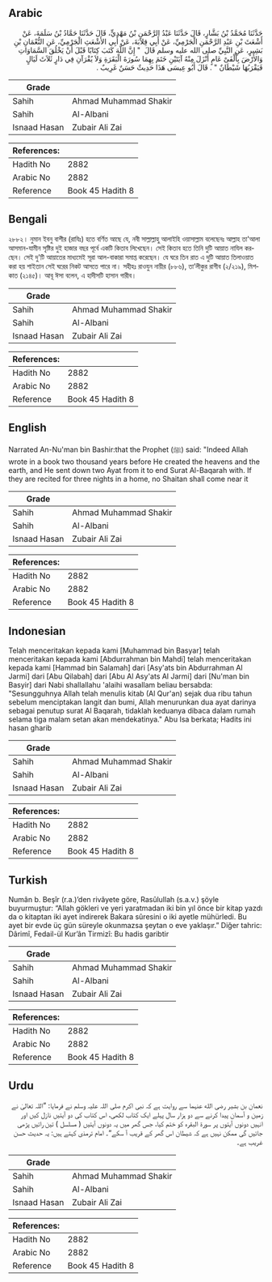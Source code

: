 ## Arabic


<div dir="rtl" lang="ar" style={{fontSize:'larger',backgroundColor:'#f8f9fa',padding:20}}>
حَدَّثَنَا مُحَمَّدُ بْنُ بَشَّارٍ، قَالَ حَدَّثَنَا عَبْدُ الرَّحْمَنِ بْنُ مَهْدِيٍّ، قَالَ حَدَّثَنَا حَمَّادُ بْنُ سَلَمَةَ، عَنْ أَشْعَثَ بْنِ عَبْدِ الرَّحْمَنِ الْجَرْمِيِّ، عَنْ أَبِي قِلاَبَةَ، عَنْ أَبِي الأَشْعَثِ الْجَرْمِيِّ، عَنِ النُّعْمَانِ بْنِ بَشِيرٍ، عَنِ النَّبِيِّ صلى الله عليه وسلم قَالَ ‏ "‏ إِنَّ اللَّهَ كَتَبَ كِتَابًا قَبْلَ أَنْ يَخْلُقَ السَّمَاوَاتِ وَالأَرْضَ بِأَلْفَىْ عَامٍ أَنْزَلَ مِنْهُ آيَتَيْنِ خَتَمَ بِهِمَا سُورَةَ الْبَقَرَةِ وَلاَ يُقْرَآنِ فِي دَارٍ ثَلاَثَ لَيَالٍ فَيَقْرَبُهَا شَيْطَانٌ ‏"‏ ‏.‏ قَالَ أَبُو عِيسَى هَذَا حَدِيثٌ حَسَنٌ غَرِيبٌ ‏.‏
</div>
<div style={{backgroundColor:'#f8f9fa',padding:20, marginBottom: 10}}><table> <thead> <tr> <th>Grade</th> <th></th> </tr> </thead> <tbody> <tr><td>Sahih</td><td>Ahmad Muhammad Shakir</td></tr><tr><td>Sahih</td><td>Al-Albani</td></tr><tr><td>Isnaad Hasan</td><td>Zubair Ali Zai</td></tr></tbody></table><table> <thead> <tr> <th>References:</th> <th></th> </tr> </thead> <tbody><tr><td>Hadith No</td><td>2882</td></tr><tr><td>Arabic No</td><td>2882</td></tr><tr><td>Reference</td><td>Book 45 Hadith 8</td></tr></tbody></table></div>

## Bengali


<div dir="ltr" lang="bn" style={{fontSize:'larger',backgroundColor:'#f8f9fa',padding:20}}>
২৮৮২। নুমান ইবনু বাশীর (রাযিঃ) হতে বর্ণিত আছে যে, নবী সাল্লাল্লাহু আলাইহি ওয়াসাল্লাম বলেছেনঃ আল্লাহ তা'আলা আসমান-যামীন সৃষ্টির দুই হাজার বছর পূর্বে একটি কিতাব লিখেছেন। সেই কিতাব হতে তিনি দুটি আয়াত নাযিল করছেন। সেই দু'টি আয়াতের মাধ্যমেই সূরা আল-বাকারা সমাপ্ত করেছেন। যে ঘরে তিন রাত এ দুটি আয়াত তিলাওয়াত করা হয় শাইতান সেই ঘরের নিকট আসতে পারে না। সহীহঃ রাওযুন নায়ীর (৮৮৬), তা’লীকুর রাগীব (২/২১৯), মিশকাত (২১৪৫)। আবূ ঈসা বলেন, এ হাদীসটি হাসান গারীব।
</div>
<div style={{backgroundColor:'#f8f9fa',padding:20, marginBottom: 10}}><table> <thead> <tr> <th>Grade</th> <th></th> </tr> </thead> <tbody> <tr><td>Sahih</td><td>Ahmad Muhammad Shakir</td></tr><tr><td>Sahih</td><td>Al-Albani</td></tr><tr><td>Isnaad Hasan</td><td>Zubair Ali Zai</td></tr></tbody></table><table> <thead> <tr> <th>References:</th> <th></th> </tr> </thead> <tbody><tr><td>Hadith No</td><td>2882</td></tr><tr><td>Arabic No</td><td>2882</td></tr><tr><td>Reference</td><td>Book 45 Hadith 8</td></tr></tbody></table></div>

## English


<div dir="ltr" lang="en" style={{fontSize:'larger',backgroundColor:'#f8f9fa',padding:20}}>
Narrated An-Nu'man bin Bashir:that the Prophet (ﷺ) said: "Indeed Allah wrote in a book two thousand years before He created the heavens and the earth, and He sent down two Ayat from it to end Surat Al-Baqarah with. If they are recited for three nights in a home, no Shaitan shall come near it
</div>
<div style={{backgroundColor:'#f8f9fa',padding:20, marginBottom: 10}}><table> <thead> <tr> <th>Grade</th> <th></th> </tr> </thead> <tbody> <tr><td>Sahih</td><td>Ahmad Muhammad Shakir</td></tr><tr><td>Sahih</td><td>Al-Albani</td></tr><tr><td>Isnaad Hasan</td><td>Zubair Ali Zai</td></tr></tbody></table><table> <thead> <tr> <th>References:</th> <th></th> </tr> </thead> <tbody><tr><td>Hadith No</td><td>2882</td></tr><tr><td>Arabic No</td><td>2882</td></tr><tr><td>Reference</td><td>Book 45 Hadith 8</td></tr></tbody></table></div>

## Indonesian


<div dir="ltr" lang="id" style={{fontSize:'larger',backgroundColor:'#f8f9fa',padding:20}}>
Telah menceritakan kepada kami [Muhammad bin Basyar] telah menceritakan kepada kami [Abdurrahman bin Mahdi] telah menceritakan kepada kami [Hammad bin Salamah] dari [Asy'ats bin Abdurrahman Al Jarmi] dari [Abu Qilabah] dari [Abu Al Asy'ats Al Jarmi] dari [Nu'man bin Basyir] dari Nabi shallallahu 'alaihi wasallam beliau bersabda: "Sesungguhnya Allah telah menulis kitab (Al Qur'an) sejak dua ribu tahun sebelum menciptakan langit dan bumi, Allah menurunkan dua ayat darinya sebagai penutup surat Al Baqarah, tidaklah keduanya dibaca dalam rumah selama tiga malam setan akan mendekatinya." Abu Isa berkata; Hadits ini hasan gharib
</div>
<div style={{backgroundColor:'#f8f9fa',padding:20, marginBottom: 10}}><table> <thead> <tr> <th>Grade</th> <th></th> </tr> </thead> <tbody> <tr><td>Sahih</td><td>Ahmad Muhammad Shakir</td></tr><tr><td>Sahih</td><td>Al-Albani</td></tr><tr><td>Isnaad Hasan</td><td>Zubair Ali Zai</td></tr></tbody></table><table> <thead> <tr> <th>References:</th> <th></th> </tr> </thead> <tbody><tr><td>Hadith No</td><td>2882</td></tr><tr><td>Arabic No</td><td>2882</td></tr><tr><td>Reference</td><td>Book 45 Hadith 8</td></tr></tbody></table></div>

## Turkish


<div dir="ltr" lang="tr" style={{fontSize:'larger',backgroundColor:'#f8f9fa',padding:20}}>
Numân b. Beşîr (r.a.)’den rivâyete göre, Rasûlullah (s.a.v.) şöyle buyurmuştur: “Allah gökleri ve yeri yaratmadan iki bin yıl önce bir kitap yazdı da o kitaptan iki ayet indirerek Bakara sûresini o iki ayetle mühürledi. Bu ayet bir evde üç gün süreyle okunmazsa şeytan o eve yaklaşır.” Diğer tahric: Dârimî, Fedail-ül Kur’ân Tirmizî: Bu hadis garibtir
</div>
<div style={{backgroundColor:'#f8f9fa',padding:20, marginBottom: 10}}><table> <thead> <tr> <th>Grade</th> <th></th> </tr> </thead> <tbody> <tr><td>Sahih</td><td>Ahmad Muhammad Shakir</td></tr><tr><td>Sahih</td><td>Al-Albani</td></tr><tr><td>Isnaad Hasan</td><td>Zubair Ali Zai</td></tr></tbody></table><table> <thead> <tr> <th>References:</th> <th></th> </tr> </thead> <tbody><tr><td>Hadith No</td><td>2882</td></tr><tr><td>Arabic No</td><td>2882</td></tr><tr><td>Reference</td><td>Book 45 Hadith 8</td></tr></tbody></table></div>

## Urdu


<div dir="rtl" lang="ur" style={{fontSize:'larger',backgroundColor:'#f8f9fa',padding:20}}>
نعمان بن بشیر رضی الله عنہما سے روایت ہے کہ نبی اکرم صلی اللہ علیہ وسلم نے فرمایا: ”اللہ تعالیٰ نے زمین و آسمان پیدا کرنے سے دو ہزار سال پہلے ایک کتاب لکھی، اس کتاب کی دو آیتیں نازل کیں اور انہیں دونوں آیتوں پر سورۃ البقرہ کو ختم کیا، جس گھر میں یہ دونوں آیتیں ( مسلسل ) تین راتیں پڑھی جائیں گی ممکن نہیں ہے کہ شیطان اس گھر کے قریب آ سکے“۔ امام ترمذی کہتے ہیں: یہ حدیث حسن غریب ہے۔
</div>
<div style={{backgroundColor:'#f8f9fa',padding:20, marginBottom: 10}}><table> <thead> <tr> <th>Grade</th> <th></th> </tr> </thead> <tbody> <tr><td>Sahih</td><td>Ahmad Muhammad Shakir</td></tr><tr><td>Sahih</td><td>Al-Albani</td></tr><tr><td>Isnaad Hasan</td><td>Zubair Ali Zai</td></tr></tbody></table><table> <thead> <tr> <th>References:</th> <th></th> </tr> </thead> <tbody><tr><td>Hadith No</td><td>2882</td></tr><tr><td>Arabic No</td><td>2882</td></tr><tr><td>Reference</td><td>Book 45 Hadith 8</td></tr></tbody></table></div>